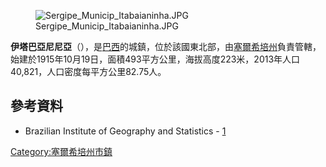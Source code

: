 {{coord|11|16|26|S|37|47|24|W|scale:30000|display=title}}

[[Image:Sergipe_Municip_Itabaianinha.JPG|right]]

'''伊塔巴亞尼尼亞'''（{{lang-pt|Itabaianinha}}），是[[巴西|巴西]]的城鎮，位於該國東北部，由[[塞爾希培州|塞爾希培州]]負責管轄，始建於1915年10月19日，面積493平方公里，海拔高度223米，2013年人口40,821，人口密度每平方公里82.75人。

==參考資料==
*Brazilian Institute of Geography and Statistics - [https://web.archive.org/web/20080611095922/http://www.ibge.gov.br/cidadesat/default.php]

{{Brazil-geo-stub}}
{{塞爾希培州市鎮}}
[[Category:塞爾希培州市鎮|Category:塞爾希培州市鎮]]